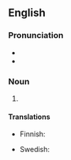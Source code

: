 ==English==

===Pronunciation===
* {{IPA|hʌni}}
* {{rhymes|ʌni}}

===Noun===
{{en-noun|-}}

# {{eye dialect of|honey}}


====Translations====
{{trans-top|eye dialectt for honey}}
* Finnish: {{t|fi|hinaja}}
{{trans-mid}}
* Swedish: {{t+|sv|honing|c}}
{{trans-bottom}}